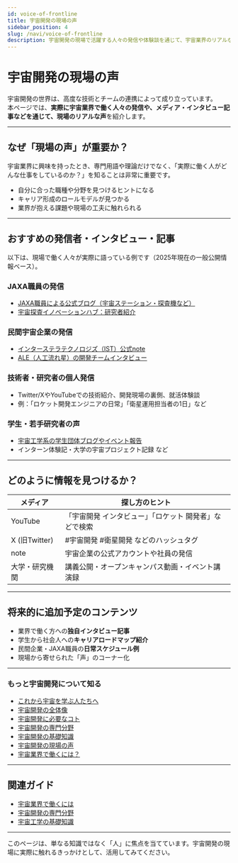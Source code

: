 ```yaml
---
id: voice-of-frontline
title: 宇宙開発の現場の声
sidebar_position: 4
slug: /navi/voice-of-frontline
description: 宇宙開発の現場で活躍する人々の発信や体験談を通じて、宇宙業界のリアルな姿を紹介します。
---
```



<Head>
  <script type="application/ld+json">
    {`{
      "@context": "https://schema.org",
      "@type": "DefinedTerm",
      "name": "宇宙開発の現場の声",
      "inDefinedTermSet": "https://www.space-portal.org",
      "termCode": "voice-of-frontline",
      "description": "宇宙開発の現場で活躍する人々の発信や体験談を通じて、宇宙業界のリアルな姿を紹介します。",
      "url": "https://www.space-portal.org/docs/navi/voice-of-frontline"
    }`}
  </script>
</Head>

# 宇宙開発の現場の声

宇宙開発の世界は、高度な技術とチームの連携によって成り立っています。  
本ページでは、**実際に宇宙業界で働く人々の発信や、メディア・インタビュー記事などを通じて、現場のリアルな声**を紹介します。

---

## なぜ「現場の声」が重要か？

宇宙業界に興味を持ったとき、専門用語や理論だけでなく、「実際に働く人がどんな仕事をしているのか？」を知ることは非常に重要です。

- 自分に合った職種や分野を見つけるヒントになる  
- キャリア形成のロールモデルが見つかる  
- 業界が抱える課題や現場の工夫に触れられる  

---

## おすすめの発信者・インタビュー・記事

以下は、現場で働く人々が実際に語っている例です（2025年現在の一般公開情報ベース）。

### JAXA職員の発信

- [JAXA職員による公式ブログ（宇宙ステーション・探査機など）](https://iss.jaxa.jp/blog/)
- [宇宙探査イノベーションハブ：研究者紹介](https://www.ihub-tansa.jaxa.jp/)

### 民間宇宙企業の発信

- [インターステラテクノロジズ（IST）公式note](https://note.com/interstellar)
- [ALE（人工流れ星）の開発チームインタビュー](https://star-ale.com/)

### 技術者・研究者の個人発信

- Twitter/XやYouTubeでの技術紹介、開発現場の裏側、就活体験談
- 例：「ロケット開発エンジニアの日常」「衛星運用担当者の1日」など

### 学生・若手研究者の声

- [宇宙工学系の学生団体ブログやイベント報告](https://unisec.jp/)
- インターン体験記・大学の宇宙プロジェクト記録 など

---

## どのように情報を見つけるか？

| メディア | 探し方のヒント |
|----------|----------------|
| YouTube  | 「宇宙開発 インタビュー」「ロケット 開発者」などで検索 |
| X (旧Twitter) | #宇宙開発 #衛星開発 などのハッシュタグ |
| note     | 宇宙企業の公式アカウントや社員の発信 |
| 大学・研究機関 | 講義公開・オープンキャンパス動画・イベント講演録 |

---

## 将来的に追加予定のコンテンツ

- 業界で働く方への**独自インタビュー記事**
- 学生から社会人への**キャリアロードマップ紹介**
- 民間企業・JAXA職員の**日常スケジュール例**
- 現場から寄せられた「声」のコーナー化

---

### もっと宇宙開発について知る
- [これから宇宙を学ぶ人たちへ](/docs/navi/intro-to-space-dev)
- [宇宙開発の全体像](/docs/navi/space-dev-overview)
- [宇宙開発に必要なコト](/docs/navi/what-is-needed)
- [宇宙開発の専門分野](/docs/navi/region-of-expertise)
- [宇宙開発の基礎知識](/docs/navi/basic-knowledge)
- [宇宙開発の現場の声](/docs/navi/voice-of-frontline)
- [宇宙業界で働くには？](/docs/navi/how-to-work)

---

## 関連ガイド

- [宇宙業界で働くには](/docs/navi/how-to-work)
- [宇宙開発の専門分野](/docs/navi/region-of-expertise)
- [宇宙工学の基礎知識](/docs/navi/basic-knowledge)

---

このページは、単なる知識ではなく「人」に焦点を当てています。宇宙開発の現場に実際に触れるきっかけとして、活用してみてください。
